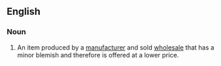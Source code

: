 ==English==

===Noun===
{{en-noun|head=[[cosmetic]] [[second]]}}

# {{manufacturing}} An item produced by a [[manufacturer]] and sold [[wholesale]] that has a minor blemish and therefore is offered at a lower price.
